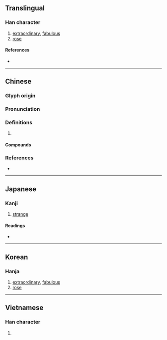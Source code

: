 {{character info/new}}
==Translingual==

===Han character===
{{Han char|rn=96|rad=玉|as=10|sn=14|four=16113|canj=MGHUI|ids=⿰𤣩鬼}}

# [[extraordinary]], [[fabulous]]
# [[rose]]

====References====
* {{Han ref|kx=0739.160|dkj=21164|dj=1149.210|hdz=21127.060|uh=7470|ud=29808|bh=BAC0|bd=47808}}

----

==Chinese==
{{zh-forms}}

===Glyph origin===
{{Han etym}}

===Pronunciation===
{{zh-pron
|m=guī
|c=gwai1,gwai3
|mn=ml:kui/kùi
|mn_note=kui - literary; kùi - vernacular (俗)
|mc=y
|oc=y
|cat=
}}

===Definitions===
{{zh-hanzi}}

# {{rfdef|zh}}

====Compounds====
{{zh-der|奇文瑰句|奇節瑰行|玫瑰|玫瑰紅|玫瑰花|瑰儒|瑰奇|瑰姿|瑰寶|瑰岸|瑰怪|瑰意琦行|瑰瑋|瑰異|瑰禽怪獸|瑰詭|瑰逸|瑰邁|瑰麗|瓊瑰|節行瑰奇|迷你玫瑰}}

===References===
* {{R:yue:Hanzi}}

----

==Japanese==

===Kanji===
{{ja-kanji|grade=|rs=玉10}}

# [[strange]]

====Readings====
* {{ja-readings|on=[[かい]] (kai)|kun=[[おおきい]] (ookii), [[すぐれる]] (sugureru), [[うつくしい]] (utsukushii)|nanori=}}

----

==Korean==

===Hanja===
{{ko-hanja|hangeul=괴|eumhun=|rv=goe|mr=koe|y=koy}}

# [[extraordinary]], [[fabulous]]
# [[rose]]

----

==Vietnamese==

===Han character===
{{vi-hantu|[[côi]], [[khôi]]|rs=玉10}}

# {{defn|lang=vi|sort=玉10}}